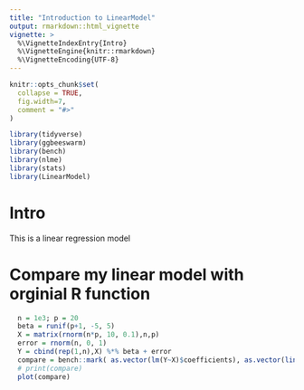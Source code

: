 ```yaml
---
title: "Introduction to LinearModel"
output: rmarkdown::html_vignette
vignette: >
  %\VignetteIndexEntry{Intro}
  %\VignetteEngine{knitr::rmarkdown}
  %\VignetteEncoding{UTF-8}
---
```


```r
knitr::opts_chunk$set(
  collapse = TRUE,
  fig.width=7,
  comment = "#>"
)
```
```r
library(tidyverse)
library(ggbeeswarm)
library(bench)
library(nlme)
library(stats)
library(LinearModel)

```

# Intro
This is a linear regression model

# Compare my linear model with orginial R function
```r
  n = 1e3; p = 20
  beta = runif(p+1, -5, 5)
  X = matrix(rnorm(n*p, 10, 0.1),n,p)
  error = rnorm(n, 0, 1)
  Y = cbind(rep(1,n),X) %*% beta + error
  compare = bench::mark( as.vector(lm(Y~X)$coefficients), as.vector(linearFit(X,Y)$coefficient))
  # print(compare)
  plot(compare)
```
